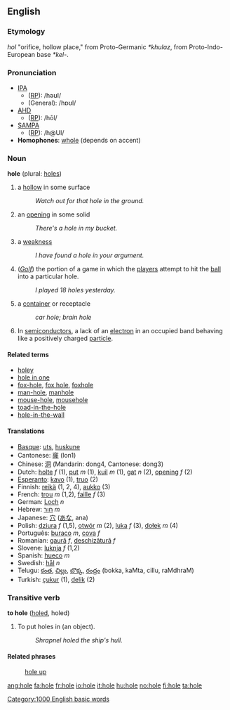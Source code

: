 {{see|Hole}}
==English==
===Etymology===
{{OE.}} ''hol'' "orifice, hollow place," from Proto-Germanic ''*khulaz'', from Proto-Indo-European base ''*kel-''.

===Pronunciation===
*[[IPA|IPA]]
**([[received pronunciation|RP]]): /həʊl/
**(General): /hɒʊl/
*[[AHD|AHD]]
**([[received pronunciation|RP]]): /hōl/
*[[SAMPA|SAMPA]]
**([[received pronunciation|RP]]): /h@Ul/
*'''Homophones''': [[whole]] (depends on accent)

===Noun===
'''hole''' (plural: [[holes]])

# a [[hollow]] in some surface
#:''Watch out for that hole in the ground.''
# an [[opening]] in some solid
#:''There's a hole in my bucket.''
# a [[weakness]]
#:''I have found a hole in your argument.''
# (''[[Golf]]'') the portion of a game in which the [[player]]s attempt to hit the [[ball]] into a particular hole.
#:''I played 18 holes yesterday.''
# {{Colloqialism}} a [[container]] or receptacle
#: ''car hole; brain hole''
# {{Physics}} In [[semiconductor]]s, a lack of an [[electron]] in an occupied band behaving like a positively charged [[particle]].

====Related terms====
*[[holey]]
*[[hole in one]]
*[[fox-hole]], [[fox hole]], [[foxhole]]
*[[man-hole]], [[manhole]]
*[[mouse-hole]], [[mousehole]]
*[[toad-in-the-hole]]
*[[hole-in-the-wall]]

====Translations====
*[[Basque]]: [[uts]], [[huskune]]
*Cantonese: [[窿]] (lon1)
*Chinese: [[洞]] (Mandarin: dong4, Cantonese: dong3)
*Dutch:  [[holte]] ''f'' (1), [[put]] ''m'' (1), [[kuil]] ''m'' (1), [[gat]] ''n'' (2), [[opening]] ''f'' (2)
*[[Esperanto]]: [[kavo]] (1), [[truo]] (2)
*Finnish: [[reikä]] (1, 2, 4), [[aukko]] (3)
*French: [[trou]] ''m'' (1,2), [[faille]] ''f'' (3)
*German: [[Loch]] ''n''
*Hebrew: [[חור]] ''m''
*Japanese: [[穴]] ([[あな]], ana)
*Polish: [[dziura]] ''f'' (1,5), [[otwór]] ''m'' (2), [[luka]] ''f'' (3), [[dołek]] ''m'' (4)
*Português: [[buraco]] ''m'', [[cova]] ''f''
*Romanian: [[gaură]] ''f'', [[deschizătură]] ''f''
*Slovene: [[luknja]] ''f'' (1,2)
*Spanish: [[hueco]] ''m''
*Swedish: [[hål]] ''n''
*Telugu: [[కంత]], [[చిల్లు]], [[బొక్క]], [[రంధ్రం]] (bokka, kaMta, cillu, raMdhraM)
*Turkish: [[çukur]] (1), [[delik]] (2)

===Transitive verb===
'''to hole''' ([[holed]], holed)

# To put holes in (an object).
#:''Shrapnel holed the ship's hull.''

====Related phrases====
:[[hole up]]

[[Category:1000 English basic words]]

[[ang:hole]]
[[fa:hole]]
[[fr:hole]]
[[io:hole]]
[[it:hole]]
[[hu:hole]]
[[no:hole]]
[[fi:hole]]
[[ta:hole]]